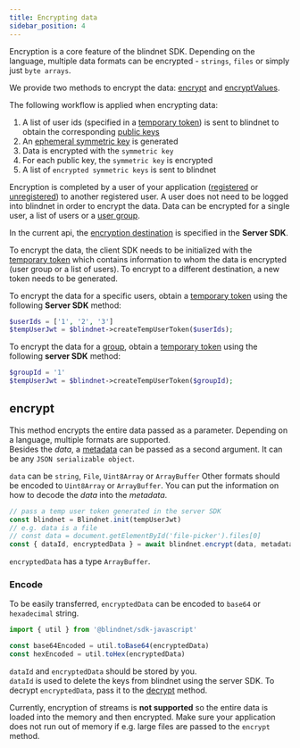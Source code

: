 ```yaml
---
title: Encrypting data
sidebar_position: 4
---
```



Encryption is a core feature of the blindnet SDK. Depending on the language, multiple data formats can be encrypted - `strings`, `files` or simply just `byte arrays`. 

We provide two methods to encrypt the data: [encrypt](#encrypt) and [encryptValues](#encryptvalues).

The following workflow is applied when encrypting data:

1. A list of user ids (specified in a [temporary token](../extra/glossary#temp-user-token)) is sent to blindnet to obtain the corresponding [public keys](../extra/glossary#public-key)
1. An [ephemeral symmetric key](../extra/glossary#data-key) is generated
1. Data is encrypted with the `symmetric key`
1. For each public key, the `symmetric key` is encrypted
1. A list of `encrypted symmetric keys` is sent to blindnet

Encryption is completed by a user of your application ([registered](../extra/glossary#registered-user) or [unregistered](../extra/glossary#anonymous-user)) to another registered user. A user does not need to be logged into blindnet in order to encrypt the data.
Data can be encrypted for a single user, a list of users or a [user group](../extra/glossary#user-groups).

In the current api, the [encryption destination](./managing_users_access#creating-temporary-tokens) is specified in the **Server SDK**.

To encrypt the data, the client SDK needs to be initialized with the [temporary token](./managing_users_access#creating-temporary-tokens) which contains information to whom the data is encrypted (user group or a list of users). To encrypt to a different destination, a new token needs to be generated.

To encrypt the data for a specific users, obtain a [temporary token](../extra/glossary#temp-user-token) using the following **Server SDK** method:

<Tabs groupId="lang-server">
<TabItem value="php" label="PHP" default>

```PHP
$userIds = ['1', '2', '3']
$tempUserJwt = $blindnet->createTempUserToken($userIds);
```

</TabItem>
</Tabs>

To encrypt the data for a [group](../extra/glossary#user-groups), obtain a [temporary token](../extra/glossary#temp-user-token) using the following **server SDK** method:

<Tabs groupId="lang-server">
<TabItem value="php" label="PHP" default>

```PHP
$groupId = '1'
$tempUserJwt = $blindnet->createTempUserToken($groupId);
```

</TabItem>
</Tabs>

## encrypt

This method encrypts the entire data passed as a parameter.
Depending on a language, multiple formats are supported.  
Besides the _data_, a [metadata](../extra/glossary#metadata) can be passed as a second argument. It can be any `JSON serializable object`.

<Tabs groupId="lang-client">
<TabItem value="js" label="JavaScript" default>

`data` can be `string`, `File`, `Uint8Array` or `ArrayBuffer`
Other formats should be encoded to `Uint8Array` or `ArrayBuffer`. You can put the information on how to decode the _data_ into the _metadata_.

```javascript
// pass a temp user token generated in the server SDK
const blindnet = Blindnet.init(tempUserJwt)
// e.g. data is a file
// const data = document.getElementById('file-picker').files[0]
const { dataId, encryptedData } = await blindnet.encrypt(data, metadata)    
```
`encryptedData` has a type `ArrayBuffer`.

</TabItem>
</Tabs>

### Encode

To be easily transferred, `encryptedData` can be encoded to `base64` or `hexadecimal` string.

<Tabs groupId="lang-client">
<TabItem value="js" label="JavaScript" default>

```javascript
import { util } from '@blindnet/sdk-javascript'

const base64Encoded = util.toBase64(encryptedData)
const hexEncoded = util.toHex(encryptedData)
```

</TabItem>
</Tabs>

`dataId` and `encryptedData` should be stored by you.  
`dataId` is used to delete the keys from blindnet using the server SDK.
To decrypt `encryptedData`, pass it to the [decrypt](./decrypt#decrypt) method.

Currently, encryption of streams is **not supported** so the entire data is loaded into the memory and then encrypted. Make sure your application does not run out of memory if e.g. large files are passed to the `encrypt` method.
